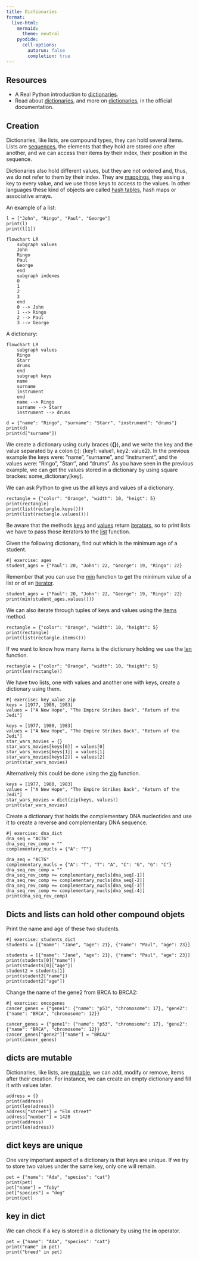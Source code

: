 ```yaml
---
title: Dictionaries
format:
  live-html:
    mermaid:
      theme: neutral
    pyodide:
      cell-options:
        autorun: false
        completion: true
---
```


## Resources

- A Real Python introduction to [dictionaries](https://realpython.com/python-dicts/).
- Read about [dictionaries](https://docs.python.org/3/library/stdtypes.html#typesmapping), and more on [dictionaries](https://docs.python.org/3/tutorial/datastructures.html#dictionaries), in the official documentation.

## Creation

Dictionaries, like lists, are compound types, they can hold several items.
Lists are [sequences](https://docs.python.org/3/glossary.html#term-sequence), the elements that they hold are stored one after another, and we can access their items by their index, their position in the sequence.

Dictionaries also hold different values, but they are not ordered and, thus, we do not refer to them by their index. They are [mappings](https://docs.python.org/3/glossary.html#term-mapping), they assing a key to every value, and we use those keys to access to the values.
In other languages these kind of objects are called [hash tables](https://en.wikipedia.org/wiki/Hash_table), hash maps or associative arrays.

An example of a list:

```pyodide
l = ["John", "Ringo", "Paul", "George"]
print(l)
print(l[1])
```

```mermaid
flowchart LR
    subgraph values
    John
    Ringo
    Paul
    George
    end
    subgraph indexes
    0
    1
    2
    3
    end
    0 --> John
    1 --> Ringo
    2 --> Paul
    3 --> George
```

A dictionary:

```mermaid
flowchart LR
    subgraph values
    Ringo
    Starr
    drums
    end
    subgraph keys
    name
    surname
    instrument
    end
    name --> Ringo
    surname --> Starr
    instrument --> drums
```

```pyodide
d = {"name": "Ringo", "surname": "Starr", "instrument": "drums"}
print(d)
print(d["surname"])
```

We create a dictionary using curly braces (**{}**), and we write the key and the value separated by a colon (**:**): {key1: value1, key2: value2}.
In the previous example the keys were: "name", "surname", and "instrument", and the values were: "Ringo", "Starr", and "drums".
As you have seen in the previous example, we can get the values stored in a dictionary by using square brackes: some_dictionary[key].

We can ask Python to give us the all keys and values of a dictionary.

```pyodide
rectangle = {"color": "Orange", "width": 10, "heigt": 5}
print(rectangle)
print(list(rectangle.keys()))
print(list(rectangle.values()))
```

Be aware that the methods [keys](https://docs.python.org/3/library/stdtypes.html#dict.keys) and [values](https://docs.python.org/3/library/stdtypes.html#dict.values) return [iterators](https://docs.python.org/3/glossary.html#term-iterator), so to print lists we have to pass those iterators to the [list](https://docs.python.org/3/library/functions.html#func-list) function.

Given the following dictionary, find out which is the minimum age of a student.
```pyodide
#| exercise: ages
student_ages = {"Paul": 20, "John": 22, "George": 19, "Ringo": 22}
```
::: { .hint exercise="ages"}
::: { .callout-note collapse="false"}

Remember that you can use the [min](https://docs.python.org/3/library/functions.html#min) function to get the minimum value of a list or of an [iterator](https://docs.python.org/3/glossary.html#term-iterator).

:::
:::
::: { .solution exercise="ages"}
::: { .callout-tip collapse="false"}
```pyodide
student_ages = {"Paul": 20, "John": 22, "George": 19, "Ringo": 22}
print(min(student_ages.values()))
```
:::
:::

We can also iterate through tuples of keys and values using the [items](https://docs.python.org/3/library/stdtypes.html#dict.items) method.

```pyodide
rectangle = {"color": "Orange", "width": 10, "height": 5}
print(rectangle)
print(list(rectangle.items()))
```

If we want to know how many items is the dictionary holding we use the [len](https://docs.python.org/3/library/functions.html#len) function.

```pyodide
rectangle = {"color": "Orange", "width": 10, "height": 5}
print(len(rectangle))
```

We have two lists, one with values and another one with keys, create a dictionary using them.

```pyodide
#| exercise: key_value_zip
keys = [1977, 1980, 1983]
values = ["A New Hope", "The Empire Strikes Back", "Return of the Jedi"]
```
::: { .solution exercise="key_value_zip" }
::: { .callout-tip collapse="false"}
```pyodide
keys = [1977, 1980, 1983]
values = ["A New Hope", "The Empire Strikes Back", "Return of the Jedi"]
star_wars_movies = {}
star_wars_movies[keys[0]] = values[0]
star_wars_movies[keys[1]] = values[1]
star_wars_movies[keys[2]] = values[2]
print(star_wars_movies)
```

Alternatively this could be done using the [zip](https://docs.python.org/3/library/functions.html#zip) function.

```pyodide
keys = [1977, 1980, 1983]
values = ["A New Hope", "The Empire Strikes Back", "Return of the Jedi"]
star_wars_movies = dict(zip(keys, values))
print(star_wars_movies)
```
:::
:::

Create a dictionary that holds the complementary DNA nucleotides and use it to create a reverse and complementary DNA sequence.

```pyodide
#| exercise: dna_dict
dna_seq = "ACTG"
dna_seq_rev_comp = ""
complementary_nucls = {"A": "T"}
```
::: { .solution exercise="dna_dict" }
::: { .callout-tip collapse="false"}
```pyodide
dna_seq = "ACTG"
complementary_nucls = {"A": "T", "T": "A", "C": "G", "G": "C"}
dna_seq_rev_comp = ""
dna_seq_rev_comp += complementary_nucls[dna_seq[-1]]
dna_seq_rev_comp += complementary_nucls[dna_seq[-2]]
dna_seq_rev_comp += complementary_nucls[dna_seq[-3]]
dna_seq_rev_comp += complementary_nucls[dna_seq[-4]]
print(dna_seq_rev_comp)
```
:::
:::

## Dicts and lists can hold other compound objets

Print the name and age of these two students.

```pyodide
#| exercise: students_dict
students = [{"name": "Jane", "age": 21}, {"name": "Paul", "age": 23}]
```
::: { .solution exercise="students_dict" }
::: { .callout-tip collapse="false"}
```pyodide
students = [{"name": "Jane", "age": 21}, {"name": "Paul", "age": 23}]
print(students[0]["name"])
print(students[0]["age"])
student2 = students[1]
print(student2["name"])
print(student2["age"])
```
:::
:::

Change the name of the gene2 from BRCA to BRCA2:

```pyodide
#| exercise: oncogenes
cancer_genes = {"gene1": {"name": "p53", "chromosome": 17}, "gene2": {"name": "BRCA", "chromosome": 12}}
```
::: { .solution exercise="oncogenes"}
::: { .callout-tip collapse="false"}
```pyodide
cancer_genes = {"gene1": {"name": "p53", "chromosome": 17}, "gene2": {"name": "BRCA", "chromosome": 12}}
cancer_genes["gene2"]["name"] = "BRCA2"
print(cancer_genes)
```
:::
:::

## dicts are mutable

Dictionaries, like lists, are [mutable](https://docs.python.org/3/glossary.html#term-mutable), we can add, modify or remove, items after their creation.
For instance, we can create an empty dictionary and fill it with values later.

```pyodide
address = {}
print(address)
print(len(adress))
address["street"] = "Elm street"
address["number"] = 1428
print(address)
print(len(adress))
```

## dict keys are unique

One very important aspect of a dictionary is that keys are unique.
If we try to store two values under the same key, only one will remain.

```pyodide
pet = {"name": "Ada", "species": "cat"}
print(pet)
pet["name"] = "Toby"
pet["species"] = "dog"
print(pet)
```

## key in dict

We can check if a key is stored in a dictionary by using the **in** operator.

```pyodide
pet = {"name": "Ada", "species": "cat"}
print("name" in pet)
print("breed" in pet)

```
